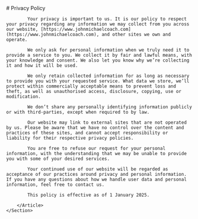 
<Layout title="Privacy Policy" description="Our privacy policy.">
    <Section>
        <Article contain>
            # Privacy Policy

            Your privacy is important to us. It is our policy to respect your privacy regarding any information we may collect from you across our website, [https://www.johnmichaelcoach.com](https://www.johnmichaelcoach.com), and other sites we own and operate.

            We only ask for personal information when we truly need it to provide a service to you. We collect it by fair and lawful means, with your knowledge and consent. We also let you know why we’re collecting it and how it will be used.

            We only retain collected information for as long as necessary to provide you with your requested service. What data we store, we’ll protect within commercially acceptable means to prevent loss and theft, as well as unauthorised access, disclosure, copying, use or modification.

            We don’t share any personally identifying information publicly or with third-parties, except when required to by law.

            Our website may link to external sites that are not operated by us. Please be aware that we have no control over the content and practices of these sites, and cannot accept responsibility or liability for their respective privacy policies.

            You are free to refuse our request for your personal information, with the understanding that we may be unable to provide you with some of your desired services.

            Your continued use of our website will be regarded as acceptance of our practices around privacy and personal information. If you have any questions about how we handle user data and personal information, feel free to contact us.

            This policy is effective as of 1 January 2025.

        </Article>
    </Section>

</Layout>
